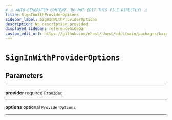 ```yaml
---
# ⚠️ AUTO-GENERATED CONTENT. DO NOT EDIT THIS FILE DIRECTLY! ⚠️
title: SignInWithProviderOptions
sidebar_label: SignInWithProviderOptions
description: No description provided.
displayed_sidebar: referenceSidebar
custom_edit_url: https://github.com/nhost/nhost/edit/main/packages/hasura-auth-js/src/utils/types.ts#L61
---
```


# `SignInWithProviderOptions`

## Parameters

---

**<span className="parameter-name">provider</span>** <span className="optional-status">required</span> [`Provider`](/reference/docgen/javascript/auth/types/provider)

---

**<span className="parameter-name">options</span>** <span className="optional-status">optional</span> `ProviderOptions`

---
